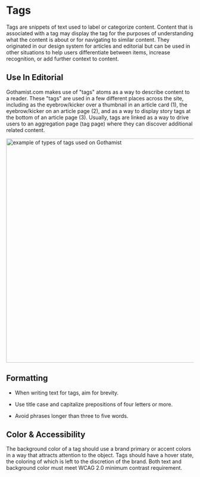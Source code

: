 
<Meta title="Components/Atoms/Tags" />



# Tags

  
Tags are snippets of text used to label or categorize content. Content that is associated with a tag may display the tag for the purposes of understanding what the content is about or for navigating to similar content. They originated in our design system for articles and editorial but can be used in other situations to help users differentiate between items, increase recognition, or add further context to content.

  

## Use In Editorial

Gothamist.com makes use of "tags" atoms as a way to describe content to a reader. These "tags" are used in a few different places across the site, including as the eyebrow/kicker over a thumbnail in an article card (1), the eyebrow/kicker on an article page (2), and as a way to display story tags at the bottom of an article page (3). Usually, tags are linked as a way to drive users to an aggregation page (tag page) where they can discover additional related content.

 <img alt="example of types of tags used on Gothamist" src="./images/Atoms-Tags-GothamistTags.png" width="600" />


## Formatting

-   When writing text for tags, aim for brevity.
    
-   Use title case and capitalize prepositions of four letters or more.
    
-   Avoid phrases longer than three to five words.
    


## Color & Accessibility

The background color of a tag should use a brand primary or accent colors in a way that attracts attention to the object. Tags should have a hover state, the coloring of which is left to the discretion of the brand. Both text and background color must meet WCAG 2.0 minimum contrast requirement.
